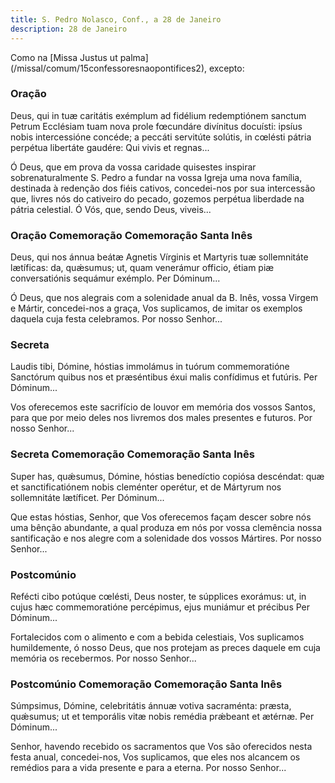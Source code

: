 ```yaml
---
title: S. Pedro Nolasco, Conf., a 28 de Janeiro
description: 28 de Janeiro
---
```


<aside>
  Como na [Missa Justus ut palma](/missal/comum/15confessoresnaopontifices2),
  excepto:
</aside>

### Oração

<div class="side-by-side not-content">

Deus, qui in tuæ caritátis exémplum ad fidélium redemptiónem sanctum Petrum Ecclésiam tuam nova prole fœcundáre divínitus docuísti: ipsíus nobis intercessióne concéde; a peccáti servitúte solútis, in cœlésti pátria perpétua libertáte gaudére: Qui vivis et regnas...

Ó Deus, que em prova da vossa caridade quisestes inspirar sobrenaturalmente S. Pedro a fundar na vossa Igreja uma nova família, destinada à redenção dos fiéis cativos, concedei-nos por sua intercessão que, livres nós do cativeiro do pecado, gozemos perpétua liberdade na pátria celestial. Ó Vós, que, sendo Deus, viveis...

</div>

### Oração Comemoração Comemoração Santa Inês

<div class="side-by-side not-content">

Deus, qui nos ánnua beátæ Agnetis Vírginis et Martyris tuæ sollemnitáte lætíficas: da, quǽsumus; ut, quam venerámur officio, étiam piæ conversatiónis sequámur exémplo. Per Dóminum...

Ó Deus, que nos alegrais com a solenidade anual da B. Inês, vossa Virgem e Mártir, concedei-nos a graça, Vos suplicamos, de imitar os exemplos daquela cuja festa celebramos. Por nosso Senhor...

</div>

### Secreta

<div class="side-by-side not-content">

Laudis tibi, Dómine, hóstias immolámus in tuórum commemoratióne Sanctórum quibus nos et præséntibus éxui malis confídimus et futúris. Per Dóminum...

Vos oferecemos este sacrifício de louvor em memória dos vossos Santos, para que por meio deles nos livremos dos males presentes e futuros. Por nosso Senhor...

</div>

### Secreta Comemoração Comemoração Santa Inês

<div class="side-by-side not-content">

Super has, quǽsumus, Dómine, hóstias benedíctio copiósa descéndat: quæ et sanctificatiónem nobis cleménter operétur, et de Mártyrum nos sollemnitáte lætíficet. Per Dóminum...

Que estas hóstias, Senhor, que Vos oferecemos façam descer sobre nós uma bênção abundante, a qual produza em nós por vossa clemência nossa santificação e nos alegre com a solenidade dos vossos Mártires. Por nosso Senhor...

</div>

### Postcomúnio

<div class="side-by-side not-content">

Refécti cibo potúque cœlésti, Deus noster, te súpplices exorámus: ut, in cujus hæc commemoratióne percépimus, ejus muniámur et précibus Per Dóminum...

Fortalecidos com o alimento e com a bebida celestiais, Vos suplicamos humildemente, ó nosso Deus, que nos protejam as preces daquele em cuja memória os recebermos. Por nosso Senhor...

</div>

### Postcomúnio Comemoração Comemoração Santa Inês

<div class="side-by-side not-content">

Súmpsimus, Dómine, celebritátis ánnuæ votiva sacraménta: præsta, quǽsumus; ut et temporális vitæ nobis remédia prǽbeant et ætérnæ. Per Dóminum...

Senhor, havendo recebido os sacramentos que Vos são oferecidos nesta festa anual, concedei-nos, Vos suplicamos, que eles nos alcancem os remédios para a vida presente e para a eterna. Por nosso Senhor...

</div>

